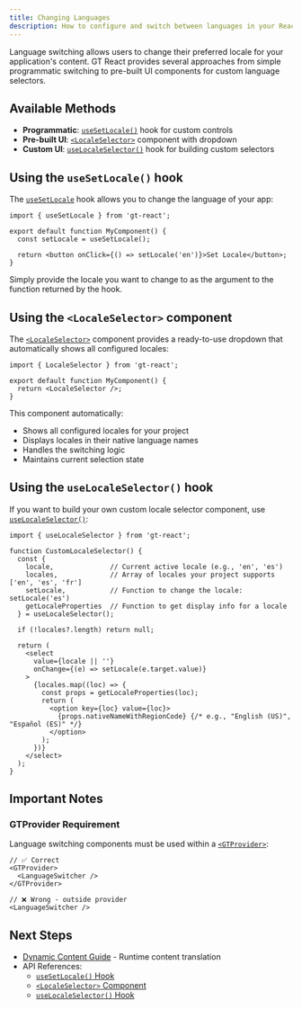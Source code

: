 ```yaml
---
title: Changing Languages
description: How to configure and switch between languages in your React app
---
```


Language switching allows users to change their preferred locale for your application's content. GT React provides several approaches from simple programmatic switching to pre-built UI components for custom language selectors.

## Available Methods

- **Programmatic**: [`useSetLocale()`](/docs/react/api/helpers/useSetLocale) hook for custom controls
- **Pre-built UI**: [`<LocaleSelector>`](/docs/react/api/components/localeSelector) component with dropdown
- **Custom UI**: [`useLocaleSelector()`](/docs/react/api/helpers/useLocaleSelector) hook for building custom selectors

## Using the `useSetLocale()` hook

The [`useSetLocale`](/docs/react/api/helpers/useSetLocale) hook allows you to change the language of your app:

```tsx
import { useSetLocale } from 'gt-react';

export default function MyComponent() {
  const setLocale = useSetLocale();

  return <button onClick={() => setLocale('en')}>Set Locale</button>;
}
```

Simply provide the locale you want to change to as the argument to the function returned by the hook.

## Using the `<LocaleSelector>` component

The [`<LocaleSelector>`](/docs/react/api/components/localeSelector) component provides a ready-to-use dropdown that automatically shows all configured locales:

```tsx
import { LocaleSelector } from 'gt-react';

export default function MyComponent() {
  return <LocaleSelector />;
}
```

This component automatically:
- Shows all configured locales for your project
- Displays locales in their native language names
- Handles the switching logic
- Maintains current selection state

## Using the `useLocaleSelector()` hook

If you want to build your own custom locale selector component, use [`useLocaleSelector()`](/docs/react/api/helpers/useLocaleSelector):

```tsx
import { useLocaleSelector } from 'gt-react';

function CustomLocaleSelector() {
  const { 
    locale,              // Current active locale (e.g., 'en', 'es')
    locales,             // Array of locales your project supports ['en', 'es', 'fr']
    setLocale,           // Function to change the locale: setLocale('es')
    getLocaleProperties  // Function to get display info for a locale
  } = useLocaleSelector();
  
  if (!locales?.length) return null;
  
  return (
    <select 
      value={locale || ''} 
      onChange={(e) => setLocale(e.target.value)}
    >
      {locales.map((loc) => {
        const props = getLocaleProperties(loc);
        return (
          <option key={loc} value={loc}>
            {props.nativeNameWithRegionCode} {/* e.g., "English (US)", "Español (ES)" */}
          </option>
        );
      })}
    </select>
  );
}
```

## Important Notes

### GTProvider Requirement
Language switching components must be used within a [`<GTProvider>`](/docs/react/api/components/gtprovider):

```tsx
// ✅ Correct
<GTProvider>
  <LanguageSwitcher />
</GTProvider>

// ❌ Wrong - outside provider
<LanguageSwitcher />
```

## Next Steps

- [Dynamic Content Guide](/docs/react/guides/dynamic-content) - Runtime content translation  
- API References:
  - [`useSetLocale()` Hook](/docs/react/api/helpers/useSetLocale)
  - [`<LocaleSelector>` Component](/docs/react/api/components/localeSelector)
  - [`useLocaleSelector()` Hook](/docs/react/api/helpers/useLocaleSelector)
